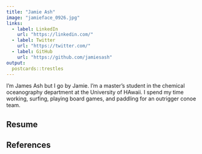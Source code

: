 ```yaml
---
title: "Jamie Ash"
image: "jamieface_0926.jpg"
links:
  - label: LinkedIn
    url: "https://linkedin.com/"
  - label: Twitter
    url: "https://twitter.com/"
  - label: GitHub
    url: "https://github.com/jamiesash"
output:
  postcards::trestles
---
```

 
I'm James Ash but I go by Jamie. I'm a master's student in the chemical oceanography
department at the University of HAwaii. I spend my time working, surfing, 
playing board games, and paddling for an outrigger conoe team. 

## Resume


## References
